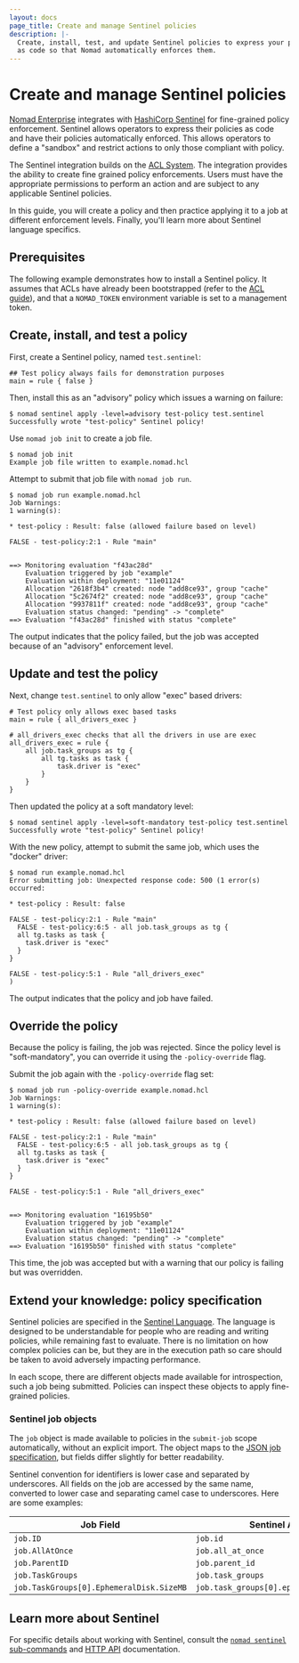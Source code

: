 ```yaml
---
layout: docs
page_title: Create and manage Sentinel policies
description: |-
  Create, install, test, and update Sentinel policies to express your policies
  as code so that Nomad automatically enforces them.
---
```


# Create and manage Sentinel policies


[Nomad Enterprise] integrates with [HashiCorp Sentinel][sentinel] for
fine-grained policy enforcement. Sentinel allows operators to express their
policies as code and have their policies automatically enforced. This allows
operators to define a "sandbox" and restrict actions to only those compliant
with policy.

The Sentinel integration builds on the [ACL System][acls]. The integration
provides the ability to create fine grained policy enforcements. Users must have
the appropriate permissions to perform an action and are subject to any
applicable Sentinel policies.

In this guide, you will create a policy and then practice applying it to a job
at different enforcement levels. Finally, you'll learn more about Sentinel
language specifics.

<EnterpriseAlert />

## Prerequisites

The following example demonstrates how to install a Sentinel policy. It assumes
that ACLs have already been bootstrapped (refer to the [ACL guide][acls]), and
that a `NOMAD_TOKEN` environment variable is set to a management token.

## Create, install, and test a policy

First, create a Sentinel policy, named `test.sentinel`:

```sentinel
## Test policy always fails for demonstration purposes
main = rule { false }
```

Then, install this as an "advisory" policy which issues a warning on failure:

```shell-session
$ nomad sentinel apply -level=advisory test-policy test.sentinel
Successfully wrote "test-policy" Sentinel policy!
```

Use `nomad job init` to create a job file.

```shell-session
$ nomad job init
Example job file written to example.nomad.hcl
```

Attempt to submit that job file with `nomad job run`.

```shell-session
$ nomad job run example.nomad.hcl
Job Warnings:
1 warning(s):

* test-policy : Result: false (allowed failure based on level)

FALSE - test-policy:2:1 - Rule "main"


==> Monitoring evaluation "f43ac28d"
    Evaluation triggered by job "example"
    Evaluation within deployment: "11e01124"
    Allocation "2618f3b4" created: node "add8ce93", group "cache"
    Allocation "5c2674f2" created: node "add8ce93", group "cache"
    Allocation "9937811f" created: node "add8ce93", group "cache"
    Evaluation status changed: "pending" -> "complete"
==> Evaluation "f43ac28d" finished with status "complete"
```

The output indicates that the policy failed, but the job was accepted because of
an "advisory" enforcement level.

## Update and test the policy

Next, change `test.sentinel` to only allow "exec" based drivers:

```sentinel
# Test policy only allows exec based tasks
main = rule { all_drivers_exec }

# all_drivers_exec checks that all the drivers in use are exec
all_drivers_exec = rule {
    all job.task_groups as tg {
        all tg.tasks as task {
            task.driver is "exec"
        }
    }
}
```

Then updated the policy at a soft mandatory level:

```shell-session
$ nomad sentinel apply -level=soft-mandatory test-policy test.sentinel
Successfully wrote "test-policy" Sentinel policy!
```

With the new policy, attempt to submit the same job, which uses the "docker"
driver:

```shell-session
$ nomad run example.nomad.hcl
Error submitting job: Unexpected response code: 500 (1 error(s) occurred:

* test-policy : Result: false

FALSE - test-policy:2:1 - Rule "main"
  FALSE - test-policy:6:5 - all job.task_groups as tg {
  all tg.tasks as task {
    task.driver is "exec"
  }
}

FALSE - test-policy:5:1 - Rule "all_drivers_exec"
)
```

The output indicates that the policy and job have failed.

## Override the policy

Because the policy is failing, the job was rejected. Since the policy level is
"soft-mandatory", you can override it using the `-policy-override` flag.

Submit the job again with the `-policy-override` flag set:

```shell-session
$ nomad job run -policy-override example.nomad.hcl
Job Warnings:
1 warning(s):

* test-policy : Result: false (allowed failure based on level)

FALSE - test-policy:2:1 - Rule "main"
  FALSE - test-policy:6:5 - all job.task_groups as tg {
  all tg.tasks as task {
    task.driver is "exec"
  }
}

FALSE - test-policy:5:1 - Rule "all_drivers_exec"


==> Monitoring evaluation "16195b50"
    Evaluation triggered by job "example"
    Evaluation within deployment: "11e01124"
    Evaluation status changed: "pending" -> "complete"
==> Evaluation "16195b50" finished with status "complete"
```

This time, the job was accepted but with a warning that our policy is failing
but was overridden.

## Extend your knowledge: policy specification

Sentinel policies are specified in the [Sentinel Language][sentinel]. The
language is designed to be understandable for people who are reading and writing
policies, while remaining fast to evaluate. There is no limitation on how
complex policies can be, but they are in the execution path so care should be
taken to avoid adversely impacting performance.

In each scope, there are different objects made available for introspection,
such a job being submitted. Policies can inspect these objects to apply
fine-grained policies.

### Sentinel job objects

The `job` object is made available to policies in the `submit-job` scope
automatically, without an explicit import. The object maps to the
[JSON job specification], but fields differ slightly for better readability.

Sentinel convention for identifiers is lower case and separated by underscores.
All fields on the job are accessed by the same name, converted to lower case and
separating camel case to underscores. Here are some examples:

| Job Field                                | Sentinel Accessor                           |
| ---------------------------------------- | ------------------------------------------- |
| `job.ID`                                 | `job.id`                                    |
| `job.AllAtOnce`                          | `job.all_at_once`                           |
| `job.ParentID`                           | `job.parent_id`                             |
| `job.TaskGroups`                         | `job.task_groups`                           |
| `job.TaskGroups[0].EphemeralDisk.SizeMB` | `job.task_groups[0].ephemeral_disk.size_mb` |

## Learn more about Sentinel

For specific details about working with Sentinel, consult the [`nomad sentinel` sub-commands]
and [HTTP API] documentation.

[`nomad sentinel` sub-commands]: /nomad/commands/sentinel
[`sentinel-override` capability]: /nomad/docs/secure/acl#sentinel-override
[`server` stanza]: /nomad/docs/configuration/server
[acls]: /nomad/docs/secure/acl
[http api]: /nomad/api-docs/sentinel-policies
[json job specification]: /nomad/api-docs/json-jobs
[nomad enterprise]: https://www.hashicorp.com/products/nomad/
[sentinel]: https://docs.hashicorp.com/sentinel
